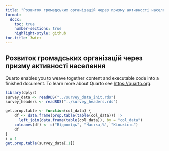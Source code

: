 ```yaml
---
title: "Розвиток громадських організацій через призму активності населення"
format:
  docx:
    toc: true
    number-sections: true
    highlight-style: github
toc-title: Зміст
---
```


## Розвиток громадських організацій через призму активності населення

Quarto enables you to weave together content and executable code into a finished document. To learn more about Quarto see <https://quarto.org>.

```r
library(dplyr)
survey_data <- readRDS("../survey_data_init.rds")
survey_headers <- readRDS("../survey_headers.rds")
```

```r
get.prop.table <- function(col_data) {
    df <- data.frame(prop.table(table(col_data))) |>
      left_join(data.frame(table(col_data)), by = "col_data")
    colnames(df) <- c("Відповідь", "Частка,%", "Кількість")
    df
}
i = 1
get.prop.table(survey_data[,1])
```
